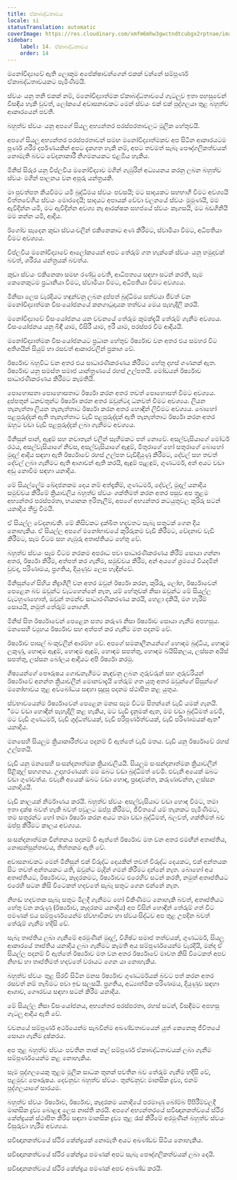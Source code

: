 ```yaml
---
title: ඒකාබද්ධතාවය
locale: si
statusTranslation: automatic
coverImage: https://res.cloudinary.com/xmfm6mhw3gwctndtcubgx2rptnae/image/upload/v1740337243/small_cover_educacion_fundamental_a051170f1c.webp
sidebar:
    label: 14. ඒකාබද්ධතාවය
    order: 14
---
```

මනෝවිද්‍යාවේ ඇති ලොකුම අපේක්ෂාවන්ගෙන් එකක් වන්නේ සම්පූර්ණ ඒකාබද්ධතාවයකට පැමිණීමයි.

ස්වයං යනු තනි එකක් නම්, මනෝවිද්‍යාත්මක ඒකාබද්ධතාවයේ ගැටලුව ඉතා පහසුවෙන් විසඳිය හැකි වුවත්, ලෝකයේ අවාසනාවකට මෙන් ස්වයං එක් එක් පුද්ගලයා තුළ බහුත්ව ආකාරයෙන් පවතී.

බහුත්ව ස්වයං යනු අපගේ සියලු අභ්‍යන්තර පරස්පරතාවලට මූලික හේතුවයි.

අපගේ සියලු අභ්‍යන්තර පරස්පරතාවන් සමඟ මනෝවිද්‍යාත්මකව අප සිටින ආකාරයටම පූර්ණ ශරීර දර්පණයකින් අපට දැකගත හැකි නම්, අපට තවමත් සැබෑ පෞද්ගලිකත්වයක් නොමැති බවට වේදනාකාරී නිගමනයකට එළඹිය හැකිය.

මිනිස් සිරුර යනු විප්ලවීය මනෝවිද්‍යාව මගින් ගැඹුරින් අධ්‍යයනය කරනු ලබන බහුත්ව ස්වයං මගින් පාලනය වන අපූරු යන්ත්‍රයකි.

මා පුවත්පත කියවීමට යමි බුද්ධිමය ස්වයං පවසයි; මට සාදයකට සහභාගී වීමට අවශ්‍යයි චිත්තවේගීය ස්වයං මොරදෙයි; සාදයට අපායක් වේවා චලනයේ ස්වයං මුමුණයි, මම ඇවිදින්න යමි, මට ඇවිදින්න අවශ්‍ය නෑ ආරක්ෂක සහජයේ ස්වයං කෑගසයි, මට බඩගිනියි මම කන්න යමි, ආදිය.

ඊගෝව සෑදෙන කුඩා ස්වයංවලින් එකිනෙකාට අණ කිරීමට, ස්වාමියා වීමට, අධිපතියා වීමට අවශ්‍යය.

විප්ලවීය මනෝවිද්‍යාවේ ආලෝකයෙන් අපට තේරුම් ගත හැක්කේ ස්වයං යනු හමුදාවක් බවත්, ශරීරය යන්ත්‍රයක් බවත්ය.

කුඩා ස්වයං එකිනෙකා සමඟ රණ්ඩු වෙති, ආධිපත්‍යය සඳහා සටන් කරති, සෑම කෙනෙකුටම ප්‍රධානියා වීමට, ස්වාමියා වීමට, අධිපතියා වීමට අවශ්‍යය.

මිනිසා ලෙස වැරදියට හඳුන්වනු ලබන දුප්පත් බුද්ධිමය සත්වයා ජීවත් වන මනෝවිද්‍යාත්මක විසංයෝජනයේ කනගාටුදායක තත්වය මෙය පැහැදිලි කරයි.

මනෝවිද්‍යාවේ විසංයෝජනය යන වචනයේ තේරුම කුමක්දැයි තේරුම් ගැනීම අවශ්‍යය. විසංයෝජනය යනු බිඳී යාම, විසිරී යාම, ඉරී යාම, පරස්පර වීම ආදියයි.

මනෝවිද්‍යාත්මක විසංයෝජනයට ප්‍රධාන හේතුව ඊර්ෂ්‍යාව වන අතර එය සමහර විට අතිශයින් සියුම් හා රසවත් ආකාරවලින් ප්‍රකාශ වේ.

ඊර්ෂ්‍යාව බහුවිධ වන අතර එය සාධාරණීකරණය කිරීමට හේතු දහස් ගණනක් ඇත. ඊර්ෂ්‍යාව යනු සමස්ත සමාජ යාන්ත්‍රණයේ රහස් උල්පතයි. මෝඩයන් ඊර්ෂ්‍යාව සාධාරණීකරණය කිරීමට කැමතියි.

පොහොසතා පොහොසතාට ඊර්ෂ්‍යා කරන අතර තවත් පොහොසත් වීමට අවශ්‍යය. දුප්පතුන් ධනවතුන්ට ඊර්ෂ්‍යා කරන අතර ඔවුන්ටද ධනවත් වීමට අවශ්‍යය. ලියන තැනැත්තා ලියන තැනැත්තාට ඊර්ෂ්‍යා කරන අතර හොඳින් ලිවීමට අවශ්‍යය. බොහෝ පළපුරුද්දක් ඇති තැනැත්තාට වැඩි පළපුරුද්දක් ඇති තැනැත්තාට ඊර්ෂ්‍යා කරන අතර ඔහුට වඩා වැඩි පළපුරුද්දක් ලබා ගැනීමට අවශ්‍යය.

මිනිසුන් පාන්, ඇඳුම් සහ නවාතැන් වලින් සෑහීමකට පත් නොවේ. අසල්වැසියාගේ මෝටර් රථය, අසල්වැසියාගේ නිවස, අසල්වැසියාගේ ඇඳුම්, මිතුරාගේ හෝ සතුරාගේ බොහෝ මුදල් ආදිය සඳහා ඇති ඊර්ෂ්‍යාවේ රහස් උල්පත වැඩිදියුණු කිරීමට, දේවල් සහ තවත් දේවල් ලබා ගැනීමට ඇති ආශාවන් ඇති කරයි, ඇඳුම් පැළඳුම්, ගුණධර්ම, අන් අයට වඩා අඩු නොවීම සඳහා යනාදිය.

මේ සියල්ලේම ඛේදජනකම දෙය නම් අත්දැකීම්, ගුණධර්ම, දේවල්, මුදල් යනාදිය සමුච්චය කිරීමේ ක්‍රියාවලිය බහුත්ව ස්වයං ශක්තිමත් කරන අතර පසුව අප තුළම අභ්‍යන්තර පරස්පරතා, භයානක ඉරිතැලීම්, අපගේ අභ්‍යන්තර කටයුතුවල කුරිරු සටන් යනාදිය තීව්‍ර වීමයි.

ඒ සියල්ල වේදනාවකි. මේ කිසිවකට දුක්ඛිත හදවතට සැබෑ සතුටක් ගෙන දිය නොහැකිය. ඒ සියල්ල අපගේ මනෝභාවයේ කුරිරුකම වැඩි කිරීමට, වේදනාව වැඩි කිරීමට, සෑම විටම සහ ගැඹුරු අතෘප්තියට හේතු වේ.

බහුත්ව ස්වයං සෑම විටම නරකම අපරාධ පවා සාධාරණීකරණය කිරීම් සොයා ගන්නා අතර, ඊර්ෂ්‍යා කිරීම, අත්පත් කර ගැනීම, සමුච්චය කිරීම, අන් අයගේ ශ්‍රමයේ වියදමින් වුවද, පරිණාමය, ප්‍රගතිය, දියුණුව ලෙස හැඳින්වේ.

මිනිසුන්ගේ සිහිය නිද්‍රාශීලී වන අතර ඔවුන් ඊර්ෂ්‍යා කරන, කුරිරු, ලෝභ, ඊර්ෂ්‍යාවෙන් පෙළෙන බව ඔවුන්ට වැටහෙන්නේ නැත, යම් හේතුවක් නිසා ඔවුන්ට මේ සියල්ල වැටහුණහොත්, ඔවුන් තමන්ව සාධාරණීකරණය කරයි, හෙළා දකියි, මග හැරීම් සොයයි, නමුත් තේරුම් නොගනී.

මිනිස් සිත ඊර්ෂ්‍යාවෙන් පෙළෙන සත්‍ය කරුණ නිසා ඊර්ෂ්‍යාව සොයා ගැනීම අපහසුය. මනසෙහි ව්‍යුහය ඊර්ෂ්‍යාව සහ අත්පත් කර ගැනීම මත පදනම් වේ.

ඊර්ෂ්‍යාව පාසල් බංකුවලින් ආරම්භ වේ. අපගේ සමකාලීනයන්ගේ හොඳම බුද්ධිය, හොඳම ලකුණු, හොඳම ඇඳුම්, හොඳම ඇඳුම්, හොඳම සපත්තු, හොඳම බයිසිකලය, ලස්සන අයිස් සපත්තු, ලස්සන බෝලය ආදියට අපි ඊර්ෂ්‍යා කරමු.

ශිෂ්‍යයන්ගේ පෞරුෂය ගොඩනැගීමට කැඳවනු ලබන ගුරුවරුන් සහ ගුරුවරියන් ඊර්ෂ්‍යාවේ අනන්ත ක්‍රියාවලීන් මොනවාදැයි තේරුම් ගත යුතු අතර ඔවුන්ගේ සිසුන්ගේ මනෝභාවය තුළ අවබෝධය සඳහා සුදුසු පදනම ස්ථාපිත කළ යුතුය.

ස්වභාවයෙන්ම ඊර්ෂ්‍යාවෙන් පෙළෙන මනස සෑම විටම සිතන්නේ වැඩි යමක් ගැනයි. "මට වඩා හොඳින් පැහැදිලි කළ හැකිය, මට වැඩි දැනුමක් ඇත, මම වඩා බුද්ධිමත් වෙමි, මට වැඩි ගුණධර්ම, වැඩි ශුද්ධත්වයක්, වැඩි පරිපූර්ණත්වයක්, වැඩි පරිණාමයක් ඇත" යනාදිය.

මනසෙහි සියලුම ක්‍රියාකාරීත්වය පදනම් වී ඇත්තේ වැඩි මතය. වැඩි යනු ඊර්ෂ්‍යාවේ රහස් උල්පතයි.

වැඩි යනු මනසෙහි සංසන්දනාත්මක ක්‍රියාවලියයි. සියලුම සංසන්දනාත්මක ක්‍රියාවලීන් පිළිකුල් සහගතය. උදාහරණයක්: මම ඔබට වඩා බුද්ධිමත් වෙමි. එවැනි අයෙක් ඔබට වඩා ගුණවත්ය. එවැනි අයෙක් ඔබට වඩා හොඳ, ප්‍රඥාවන්ත, කරුණාවන්ත, ලස්සන යනාදියයි.

වැඩි කාලයක් නිර්මාණය කරයි. බහුත්ව ස්වයං අසල්වැසියාට වඩා හොඳ වීමට, තමා ඉතා දක්ෂ බවත් හැකි බවත් පවුලට ඔප්පු කිරීමට, ජීවිතයේ යම් තැනකට පැමිණීමට, තම සතුරන්ට හෝ තමා ඊර්ෂ්‍යා කරන අයට තමා වඩා බුද්ධිමත්, බලවත්, ශක්තිමත් බව ඔප්පු කිරීමට කාලය අවශ්‍යය.

සංසන්දනාත්මක චින්තනය පදනම් වී ඇත්තේ ඊර්ෂ්‍යාව මත වන අතර එමඟින් අතෘප්තිය, නොසන්සුන්තාවය, තිත්තකම ඇති වේ.

අවාසනාවකට මෙන් මිනිසුන් එක් විරුද්ධ දෙයකින් තවත් විරුද්ධ දෙයකට, එක් අන්තයක සිට තවත් අන්තයකට යති, ඔවුන්ට මැදින් ගමන් කිරීමට දන්නේ නැත. බොහෝ අය අතෘප්තියට, ඊර්ෂ්‍යාවට, කෑදරකමට, ඊර්ෂ්‍යාවට එරෙහිව සටන් කරති, නමුත් අතෘප්තියට එරෙහි සටන කිසි විටෙකත් හදවතේ සැබෑ සතුට ගෙන එන්නේ නැත.

නිහඬ හදවතක සැබෑ සතුට මිලදී ගැනීමට හෝ විකිණීමට නොහැකි බවත්, අතෘප්තියට හේතු වන කරුණු (ඊර්ෂ්‍යාව, කෑදරකම යනාදිය) අප විසින් හොඳින් තේරුම් ගත් විට පමණක් එය සම්පූර්ණයෙන්ම ස්වභාවිකව හා ස්වයංසිද්ධව අප තුළ උපදින බවත් තේරුම් ගැනීම හදිසි වේ.

සැබෑ තෘප්තිය ලබා ගැනීමේ අරමුණින් මුදල්, විශිෂ්ට සමාජ තත්වයක්, ගුණධර්ම, සියලු ආකාරයේ තෘප්තිය යනාදිය ලබා ගැනීමට කැමති අය සම්පූර්ණයෙන්ම වැරදියි, මන්ද ඒ සියල්ල පදනම් වී ඇත්තේ ඊර්ෂ්‍යාව මත වන අතර ඊර්ෂ්‍යාවේ මාවත කිසි විටෙකත් අපව නිහඬ හා තෘප්තිමත් හදවතේ වරායට ගෙන යා නොහැකිය.

බහුත්ව ස්වයං තුළ සිරවී සිටින මනස ඊර්ෂ්‍යාව ගුණධර්මයක් බවට පත් කරන අතර රසවත් නම් තැබීමට පවා ඉඩ සලසයි. ප්‍රගතිය, අධ්‍යාත්මික පරිණාමය, දියුණුව සඳහා ආශාව, ගෞරවය සඳහා සටන් කිරීම යනාදිය.

මේ සියල්ල නිසා විසංයෝජනය, අභ්‍යන්තර පරස්පරතා, රහස් සටන්, විසඳීමට අපහසු ගැටලු ආදිය ඇති වේ.

වචනයේ සම්පූර්ණ අර්ථයෙන්ම සැබවින්ම අඛණ්ඩතාවයෙන් යුත් කෙනෙකු ජීවිතයේ සොයා ගැනීම දුෂ්කරය.

අප තුළ බහුත්ව ස්වයං පවතින තාක් කල් සම්පූර්ණ ඒකාබද්ධතාවයක් ලබා ගැනීම සම්පූර්ණයෙන්ම කළ නොහැකිය.

සෑම පුද්ගලයෙකු තුළම මූලික සාධක තුනක් පවතින බව තේරුම් ගැනීම හදිසි වේ, පළමුව: පෞරුෂය. දෙවනුව: බහුත්ව ස්වයං. තුන්වනුව: මානසික ද්‍රව්‍ය, එනම් පුද්ගලයාගේ සාරයම.

බහුත්ව ස්වයං ඊර්ෂ්‍යාව, ඊර්ෂ්‍යාව, කෑදරකම යනාදියේ පරමාණු බෝම්බ පිපිරීම්වලදී මානසික ද්‍රව්‍ය බොළඳ ලෙස නාස්ති කරයි. අපගේ අභ්‍යන්තරයේ සවිඥානකත්වයේ ස්ථිර කේන්ද්‍රයක් ස්ථාපිත කිරීම සඳහා මානසික ද්‍රව්‍ය තුළ රැස් කිරීමේ අරමුණින් බහුත්ව ස්වයං විසුරුවා හැරීම අවශ්‍යය.

සවිඥානකත්වයේ ස්ථිර කේන්ද්‍රයක් නොමැති අයට අඛණ්ඩව සිටිය නොහැකිය.

සවිඥානකත්වයේ ස්ථිර කේන්ද්‍රය පමණක් අපට සැබෑ පෞද්ගලිකත්වයක් ලබා දෙයි.

සවිඥානකත්වයේ ස්ථිර කේන්ද්‍රය පමණක් අපව අඛණ්ඩ කරයි.

